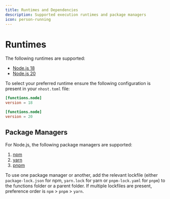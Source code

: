 ```yaml
---
title: Runtimes and Dependencies
description: Supported execution runtimes and package managers
icon: person-running
---
```


# Runtimes

The following runtimes are supported:

- [Node.js 18](https://nodejs.org)
- [Node.js 20](https://nodejs.org)

To select your preferred runtime ensure the following configuration is present in your `nhost.toml` file:

<Tabs>
  <Tab title="Node.js 18">

```toml
[functions.node]
version = 18
```

  </Tab>
  <Tab title="Node.js 20">

```toml
[functions.node]
version = 20
```

  </Tab>
</Tabs>

## Package Managers

For Node.js, the following package managers are supported:

1. [npm](https://www.npmjs.com)
2. [yarn](https://yarnpkg.com)
3. [pnpm](https://pnpm.io)

To use one package manager or another, add the relevant lockfile (either `package-lock.json` for npm, `yarn.lock` for yarn or `pnpm-lock.yaml` for `pnpm`) to the functions folder or a parent folder. If multiple lockfiles are present, preference order is `npm` > `pnpm` > `yarn`.
